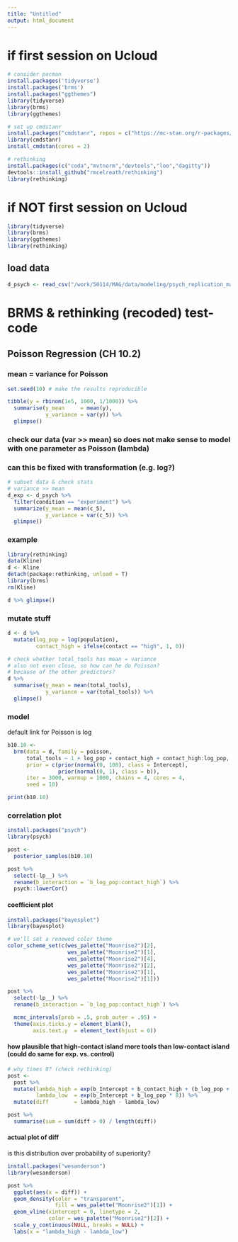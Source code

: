```yaml
---
title: "Untitled"
output: html_document
---
```


# if first session on Ucloud

```r

# consider pacman
install.packages('tidyverse')
install.packages('brms')
install.packages("ggthemes")
library(tidyverse)
library(brms)
library(ggthemes)

# set up cmdstanr 
install.packages("cmdstanr", repos = c("https://mc-stan.org/r-packages/", getOption("repos")))
library(cmdstanr)
install_cmdstan(cores = 2)

# rethinking 
install.packages(c("coda","mvtnorm","devtools","loo","dagitty"))
devtools::install_github("rmcelreath/rethinking")
library(rethinking)

```

# if NOT first session on Ucloud

```r

library(tidyverse)
library(brms)
library(ggthemes)
library(rethinking)

```

## load data 

```r

d_psych <- read_csv("/work/50114/MAG/data/modeling/psych_replication_matched.csv")

```


# BRMS & rethinking (recoded) test-code 

## Poisson Regression (CH 10.2)

### mean = variance for Poisson 

```r

set.seed(10) # make the results reproducible

tibble(y = rbinom(1e5, 1000, 1/1000)) %>% 
  summarise(y_mean     = mean(y),
            y_variance = var(y)) %>%
  glimpse()

```

### check our data (var >> mean) so does not make sense to model with one parameter as Poisson (lambda)
### can this be fixed with transformation (e.g. log?)

```r

# subset data & check stats
# variance >> mean 
d_exp <- d_psych %>% 
  filter(condition == "experiment") %>%
  summarize(y_mean = mean(c_5),
            y_variance = var(c_5)) %>%
  glimpse()

```

### example 

```r

library(rethinking)
data(Kline)
d <- Kline
detach(package:rethinking, unload = T)
library(brms)
rm(Kline)

```

```r

d %>% glimpse()

```

### mutate stuff 

```r

d <- d %>%
  mutate(log_pop = log(population),
         contact_high = ifelse(contact == "high", 1, 0))

```

```r

# check whether total_tools has mean = variance
# also not even close, so how can he do Poisson?
# because of the other predictors?
d %>% 
  summarise(y_mean = mean(total_tools),
            y_variance = var(total_tools)) %>%
  glimpse()

```


### model 
default link for Poisson is log

```r

b10.10 <-
  brm(data = d, family = poisson,
      total_tools ~ 1 + log_pop + contact_high + contact_high:log_pop,
      prior = c(prior(normal(0, 100), class = Intercept),
                prior(normal(0, 1), class = b)),
      iter = 3000, warmup = 1000, chains = 4, cores = 4,
      seed = 10) 

```

```r
print(b10.10)
```

### correlation plot

```r
install.packages("psych")
library(psych)

post <-
  posterior_samples(b10.10)

post %>%
  select(-lp__) %>% 
  rename(b_interaction = `b_log_pop:contact_high`) %>%
  psych::lowerCor()

```

#### coefficient plot 

```r

install.packages("bayesplot")
library(bayesplot)

# we'll set a renewed color theme
color_scheme_set(c(wes_palette("Moonrise2")[2],
                   wes_palette("Moonrise2")[1], 
                   wes_palette("Moonrise2")[4], 
                   wes_palette("Moonrise2")[2], 
                   wes_palette("Moonrise2")[1], 
                   wes_palette("Moonrise2")[1]))

post %>%
  select(-lp__) %>% 
  rename(b_interaction = `b_log_pop:contact_high`) %>%

  mcmc_intervals(prob = .5, prob_outer = .95) +
  theme(axis.ticks.y = element_blank(),
        axis.text.y  = element_text(hjust = 0))

```

#### how plausible that high-contact island more tools than low-contact island (could do same for exp. vs. control)

```r

# why times 8? (check rethinking) 
post <-
  post %>%
  mutate(lambda_high = exp(b_Intercept + b_contact_high + (b_log_pop + `b_log_pop:contact_high`) * 8),
         lambda_low  = exp(b_Intercept + b_log_pop * 8)) %>% 
  mutate(diff        = lambda_high - lambda_low) 

post %>%
  summarise(sum = sum(diff > 0) / length(diff))

```

#### actual plot of diff
is this distribution over probability of superiority?

```r
install.packages("wesanderson")
library(wesanderson)

post %>%
  ggplot(aes(x = diff)) +
  geom_density(color = "transparent",
               fill = wes_palette("Moonrise2")[1]) +
  geom_vline(xintercept = 0, linetype = 2,
             color = wes_palette("Moonrise2")[2]) +
  scale_y_continuous(NULL, breaks = NULL) +
  labs(x = "lambda_high - lambda_low")

```


